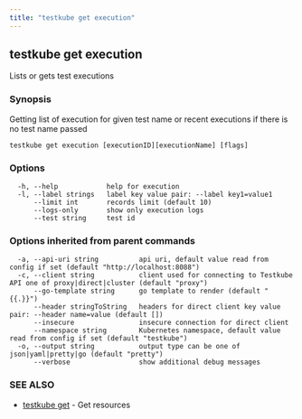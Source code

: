 ```yaml
---
title: "testkube get execution"
---
```

<head>
  <meta name="docsearch:indexPrefix" content="reference-doc" />
</head>

## testkube get execution

Lists or gets test executions

### Synopsis

Getting list of execution for given test name or recent executions if there is no test name passed

```
testkube get execution [executionID][executionName] [flags]
```

### Options

```
  -h, --help            help for execution
  -l, --label strings   label key value pair: --label key1=value1
      --limit int       records limit (default 10)
      --logs-only       show only execution logs
      --test string     test id
```

### Options inherited from parent commands

```
  -a, --api-uri string          api uri, default value read from config if set (default "http://localhost:8088")
  -c, --client string           client used for connecting to Testkube API one of proxy|direct|cluster (default "proxy")
      --go-template string      go template to render (default "{{.}}")
      --header stringToString   headers for direct client key value pair: --header name=value (default [])
      --insecure                insecure connection for direct client
      --namespace string        Kubernetes namespace, default value read from config if set (default "testkube")
  -o, --output string           output type can be one of json|yaml|pretty|go (default "pretty")
      --verbose                 show additional debug messages
```

### SEE ALSO

* [testkube get](testkube-get.mdx)	 - Get resources

